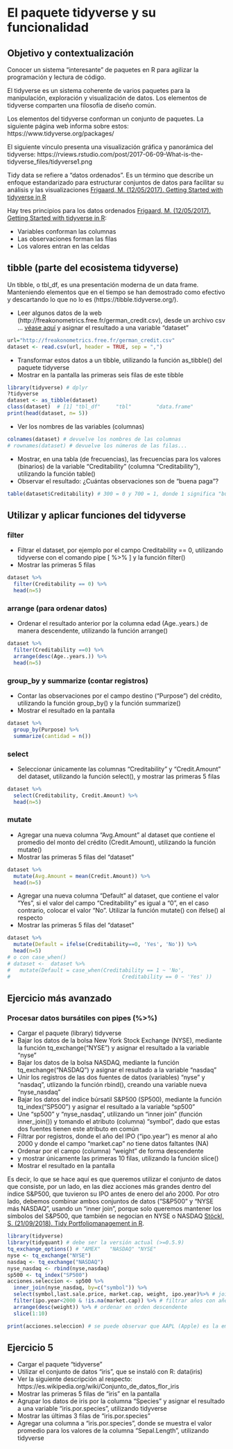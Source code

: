 # El paquete tidyverse y su funcionalidad {#tidy}

## Objetivo y contextualización

Conocer un sistema "interesante" de paquetes en R para agilizar la programación y lectura de código.

El tidyverse es un sistema coherente de varios paquetes para la manipulación, exploración y visualización de datos. Los elementos de tidyverse comparten una filosofía de diseño común.

Los elementos del tidyverse conforman un conjunto de paquetes. La siguiente página web informa sobre estos: https://www.tidyverse.org/packages/

El siguiente vínculo presenta una visualización gráfica y panorámica del tidyverse: https://rviews.rstudio.com/post/2017-06-09-What-is-the-tidyverse_files/tidyverse1.png

Tidy data se refiere a "datos ordenados". Es un término que describe un enfoque estandarizado para estructurar conjuntos de datos para facilitar su análisis y las visualizaciones [Frigaard, M. (12/05/2017). Getting Started with tidyverse in R](http://www.storybench.org/getting-started-with-tidyverse-in-r/)

Hay tres principios para los datos ordenados [Frigaard, M. (12/05/2017). Getting Started with tidyverse in R](http://www.storybench.org/getting-started-with-tidyverse-in-r/):

- Variables conforman las columnas
- Las observaciones forman las filas
- Los valores entran en las celdas

## tibble (parte del ecosistema tidyverse)

Un tibble, o tbl_df, es una presentación moderna de un data frame. Manteniendo elementos que en el tiempo se han demostrado como efectivo y descartando lo que no lo es (https://tibble.tidyverse.org/).

- Leer algunos datos de la web (http://freakonometrics.free.fr/german_credit.csv), desde un archivo csv ... [véase aquí](#cargar) y asignar el resultado a una variable "dataset"

```r
url="http://freakonometrics.free.fr/german_credit.csv"
dataset <- read.csv(url, header = TRUE, sep = ",")
```

- Transformar estos datos a un tibble, utilizando la función as_tibble() del paquete tidyverse
- Mostrar en la pantalla las primeras seis filas de este tibble

```r
library(tidyverse) # dplyr
?tidyverse
dataset <- as_tibble(dataset)
class(dataset)  # [1] "tbl_df"     "tbl"        "data.frame"
print(head(dataset, n= 5))
```

- Ver los nombres de las variables (columnas)

```r
colnames(dataset) # devuelve los nombres de las columnas
# rownames(dataset) # devuelve los números de las filas...
```

- Mostrar, en una tabla (de frecuencias), las frecuencias para los valores (binarios) de la variable "Creditability" (columna "Creditability"), utilizando la función table()
- Observar el resultado: ¿Cuántas observaciones son de "buena paga"?

```r
table(dataset$Creditability) # 300 = 0 y 700 = 1, donde 1 significa "buena calidad crediticia"
```

## Utilizar y aplicar funciones del tidyverse

### filter

- Filtrar el dataset, por ejemplo por el campo Creditability == 0, utilizando tidyverse con el comando pipe [ %>% ] y la función filter()
- Mostrar las primeras 5 filas

```r
dataset %>%
  filter(Creditability == 0) %>% 
  head(n=5)
```

### arrange (para ordenar datos)

- Ordenar el resultado anterior por la columna edad (Age..years.) de manera descendente, utilizando la función arrange()

```r
dataset %>%
  filter(Creditability ==0) %>% 
  arrange(desc(Age..years.)) %>% 
  head(n=5)
```

### group_by y summarize (contar registros)

- Contar las observaciones por el campo destino ("Purpose") del crédito, utilizando la función group_by() y la función summarize()
- Mostrar el resultado en la pantalla

```r
dataset %>%
  group_by(Purpose) %>% 
  summarize(cantidad = n())
```

### select

- Seleccionar únicamente las columnas "Creditability" y "Credit.Amount" del dataset, utilizando la función select(), y mostrar las primeras 5 filas

```r
dataset %>%
  select(Creditability, Credit.Amount) %>% 
  head(n=5)
```

### mutate

- Agregar una nueva columna "Avg.Amount" al dataset que contiene el promedio del monto del crédito (Credit.Amount), utilizando la función mutate()
- Mostrar las primeras 5 filas del "dataset"

```r
dataset %>%
  mutate(Avg.Amount = mean(Credit.Amount)) %>% 
  head(n=5)
```

- Agregar una nueva columna "Default" al dataset, que contiene el valor "Yes", si el valor del campo "Creditability" es igual a "0", en el caso contrario, colocar el valor "No". Utilizar la función mutate() con ifelse() al respecto
- Mostrar las primeras 5 filas del "dataset"

```r
dataset %>%
  mutate(Default = ifelse(Creditability==0, 'Yes', 'No')) %>% 
  head(n=5)
# o con case_when()
# dataset <-  dataset %>%
#   mutate(Default = case_when(Creditability == 1 ~ 'No',
#                                    Creditability == 0 ~ 'Yes' ))
```

## Ejercicio más avanzado 

### Procesar datos bursátiles con pipes (%>%)

- Cargar el paquete (library) tidyverse
- Bajar los datos de la bolsa New York Stock Exchange (NYSE), mediante la función tq_exchange("NYSE") y asignar el resultado a la variable "nyse"
- Bajar los datos de la bolsa NASDAQ, mediante la función tq_exchange("NASDAQ") y asignar el resultado a la variable "nasdaq"
- Unir los registros de las dos fuentes de datos (variables) "nyse" y "nasdaq", utlizando la función rbind(), creando una variable nueva "nyse_nasdaq"
- Bajar los datos del indice búrsatil S&P500 (SP500), mediante la función tq_index("SP500") y asignar el resultado a la variable "sp500"
- Une "sp500" y "nyse_nasdaq", utilizando un "inner join" (función inner_join()) y tomando el atributo (columna) "symbol", dado que estas dos fuentes tienen este atributo en común
- Filtrar por registros, donde el año del IPO ("ipo.year") es menor al año 2000 y donde el campo "market.cap" *no* tiene datos faltantes (NA)
- Ordenar por el campo (columna) "weight" de forma descendente
- y mostrar únicamente las primeras 10 filas, utilizando la función slice()
- Mostrar el resultado en la pantalla

Es decir, lo que se hace aquí es que queremos utilizar el conjunto de datos que consiste, por un lado, en las diez acciones más grandes dentro del índice S&P500, que tuvieron su IPO antes de enero del año  2000. Por otro lado, debemos combinar ambos conjuntos de datos ("S&P500" y "NYSE más NASDAQ", usando un "inner join", porque solo queremos mantener los símbolos del S&P500, que también se negocian en NYSE o NASDAQ [Stöckl, S. (21/09/2018). Tidy Portfoliomanagement in R](https://bookdown.org/sstoeckl/Tidy_Portfoliomanagement_in_R/s-2Data.html#fnref1). 

```r
library(tidyverse)
library(tidyquant) # debe ser la versión actual (>=0.5.9)
tq_exchange_options() # "AMEX"   "NASDAQ" "NYSE"
nyse <- tq_exchange("NYSE")
nasdaq <- tq_exchange("NASDAQ")
nyse_nasdaq <- rbind(nyse,nasdaq)
sp500 <- tq_index("SP500")
acciones.seleccion <- sp500 %>% 
  inner_join(nyse_nasdaq, by=c("symbol")) %>% 
  select(symbol,last.sale.price, market.cap, weight, ipo.year)%>% # join datasets
  filter(ipo.year<2000 & !is.na(market.cap)) %>% # filtrar años con año del ipo<2000 o ipo=NA
  arrange(desc(weight)) %>% # ordenar en orden descendente
  slice(1:10)

print(acciones.seleccion) # se puede observar que AAPL (Apple) es la empresa "más grande"...
```

## Ejercicio 5

- Cargar el paquete "tidyverse"
- Utilizar el conjunto de datos "iris", que se instaló con R: data(iris)
- Ver la siguiente descripción al respecto: https://es.wikipedia.org/wiki/Conjunto_de_datos_flor_iris
- Mostrar las primeras 5 filas de "iris" en la pantalla
- Agrupar los datos de iris por la columna "Species" y asignar el resultado a una variable "iris.por.species", utilizando tidyverse
- Mostrar las últimas 3 filas de "iris.por.species"
- Agregar una columna a "iris.por.species", donde se muestra el valor promedio para los valores de la columna "Sepal.Length", utilizando tidyverse

